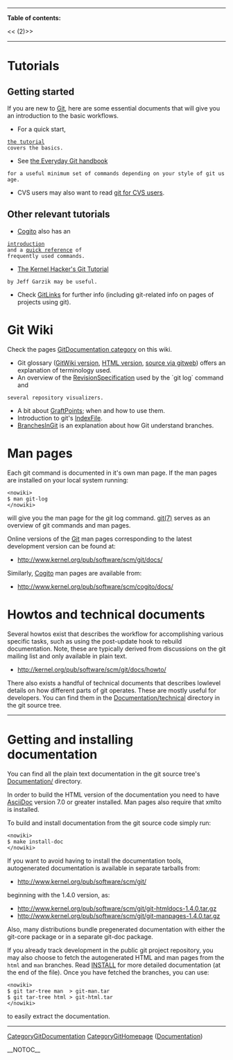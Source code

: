 ----
<b>Table of contents:</b>

<<<!-- ! TOC here -->(2)>>
----

= Tutorials =
== Getting started ==

If you are new to [[Git]], here are some essential documents that will
give you an introduction to the basic workflows.

* For a quick start,
 [http://www.kernel.org/pub/software/scm/git/docs/tutorial.html the tutorial]
 covers the basics.

* See [http://www.kernel.org/pub/software/scm/git/docs/everyday.html the Everyday Git handbook]
 for a useful minimum set of commands depending on your style of git usage.

* CVS users may also want to read [http://www.kernel.org/pub/software/scm/git/docs/cvs-migration.html git for CVS users].

== Other relevant tutorials ==

* [[Cogito]] also has an
 [http://www.kernel.org/pub/software/scm/cogito/docs/introduction.html introduction]
 and a [http://www.kernel.org/pub/software/scm/cogito/docs/cg-ref.html quick reference] of
 frequently used commands.

* [http://linux.yyz.us/git-howto.html The Kernel Hacker's Git Tutorial]
 by Jeff Garzik may be useful.

* Check [[GitLinks]] for further info (including git-related info on pages of projects using git). 

= Git Wiki =

Check the pages [[CategoryGitDocumentation|[[GitDocumentation]] category]] on this wiki.

* Git glossary ([[GitGlossary|[[GitWiki]] version]], [http://www.kernel.org/pub/software/scm/git/docs/glossary.html HTML version], [http://www.kernel.org/git/?p=git/git.git;a=blob;hb=HEAD;f=Documentation/glossary.txt source via gitweb]) offers an explanation of terminology used.
* An overview of the [[RevisionSpecification]] used by the `git log` command and
 several repository visualizers.
* A bit about [[GraftPoint|[[GraftPoints]]]]; when and how to use them.
* Introduction to git's [[IndexFile]].
* [[BranchesInGit]] is an explanation about how Git understand branches.

= Man pages =

Each git command is documented in it's own man page. If the man pages are installed
on your local system running: <pre><nowiki>
$ man git-log
</nowiki></pre>
will give you the man page for the git log command.
[http://www.kernel.org/pub/software/scm/git/docs/git.html git(7)]
serves as an overview of git commands and man pages.

Online versions of the [[Git]] man pages corresponding to the
latest development version can be found at:

* http://www.kernel.org/pub/software/scm/git/docs/

Similarly, [[Cogito]] man pages are available from:

* http://www.kernel.org/pub/software/scm/cogito/docs/

= Howtos and technical documents =

Several howtos exist that describes the workflow for accomplishing
various specific tasks, such as using the post-update hook to rebuild
documentation. Note, these are typically derived from discussions
on the git mailing list and only available in plain text.

* http://kernel.org/pub/software/scm/git/docs/howto/

There also exists a handful of technical documents that describes
lowlevel details on how different parts of git operates. These are
mostly useful for developers. You can find them in the
[http://www.kernel.org/git/?p=git/git.git;a=tree;f=Documentation/technical Documentation/technical]
directory in the git source tree.

----
= Getting and installing documentation =

You can find all the plain text documentation in the git source tree's
[http://www.kernel.org/git/?p=git/git.git;a=tree;f=Documentation Documentation/]
directory.

In order to build the HTML version of the documentation you need to have [[AsciiDoc]]
version 7.0 or greater installed. Man pages also require that xmlto is installed.

To build and install documentation from the git source code simply
run: <pre><nowiki>
$ make install-doc
</nowiki></pre>

If you want to avoid having to install the documentation tools,
autogenerated documentation is available in separate tarballs from:
* http://www.kernel.org/pub/software/scm/git/ 
beginning with the 1.4.0 version, as:
* http://www.kernel.org/pub/software/scm/git/git-htmldocs-1.4.0.tar.gz
* http://www.kernel.org/pub/software/scm/git/git-manpages-1.4.0.tar.gz
Also, many distributions bundle pregenerated documentation with either
the git-core package or in a separate git-doc package.

If you already track development in the public git project repository, you may also choose
to fetch the autogenerated HTML and man pages from the <code><nowiki>html</nowiki></code> and <code><nowiki>man</nowiki></code>
branches. Read [http://www.kernel.org/git/?p=git/git.git;a=blob;hb=HEAD;f=INSTALL INSTALL] 
for more detailed documentation (at the end of the file). Once you have fetched
the branches, you can use:
<pre><nowiki>
$ git tar-tree man  > git-man.tar
$ git tar-tree html > git-html.tar
</nowiki></pre>
to easily extract the documentation.

----
[[CategoryGitDocumentation]]
[[CategoryGitHomepage]] ([http://git.or.cz/documentation.html Documentation])

__NOTOC__